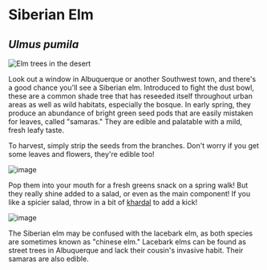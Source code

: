 # Siberian Elm

## _Ulmus pumila_

![Elm trees in the desert](/assets/ulmus/img/plant.jpg)

Look out a window in Albuquerque or another Southwest town, and there's a good chance you'll see a Siberian elm. Introduced to fight the dust bowl, these are a common shade tree that has reseeded itself throughout urban areas as well as wild habitats, especially the bosque. In early spring, they produce an abundance of bright green seed pods that are easily mistaken for leaves, called "samaras." They are edible and palatable with a mild, fresh leafy taste.

To harvest, simply strip the seeds from the branches. Don't worry if you get some leaves and flowers, they're edible too!

![image](/assets/ulmus/img/handful.jpg "A handful of elm samaras. The small brown specks are flowers.")

Pop them into your mouth for a fresh greens snack on a spring walk! But they really shine added to a salad, or even as the main component! If you like a spicier salad, throw in a bit of [khardal](sisybrium) to add a kick!

![image](/assets/ulmus/img/salad.jpg "Elm samara and khardal salad.")

The Siberian elm may be confused with the lacebark elm, as both species are sometimes known as "chinese elm." Lacebark elms can be found as street trees in Albuquerque and lack their cousin's invasive habit. Their samaras are also edible.
